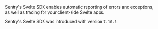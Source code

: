 <Note>

Sentry's Svelte SDK enables automatic reporting of errors and exceptions, as well as tracing for your client-side Svelte apps.

</Note>

Sentry's Svelte SDK was introduced with version `7.10.0`.
